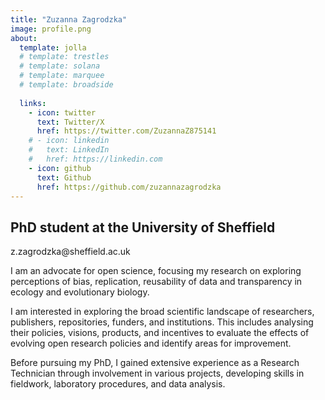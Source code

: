 ```yaml
---
title: "Zuzanna Zagrodzka"
image: profile.png
about:
  template: jolla
  # template: trestles
  # template: solana
  # template: marquee
  # template: broadside
  
  links:
    - icon: twitter
      text: Twitter/X
      href: https://twitter.com/ZuzannaZ875141
    # - icon: linkedin
    #   text: LinkedIn
    #   href: https://linkedin.com
    - icon: github
      text: Github
      href: https://github.com/zuzannazagrodzka
---
```


## PhD student at the University of Sheffield

z.zagrodzka\@sheffield.ac.uk

I am an advocate for open science, focusing my research on exploring perceptions of bias, replication, reusability of data and transparency in ecology and evolutionary biology.

I am interested in exploring the broad scientific landscape of researchers, publishers, repositories, funders, and institutions. This includes analysing their policies, visions, products, and incentives to evaluate the effects of evolving open research policies and identify areas for improvement.

Before pursuing my PhD, I gained extensive experience as a Research Technician through involvement in various projects, developing skills in fieldwork, laboratory procedures, and data analysis.
